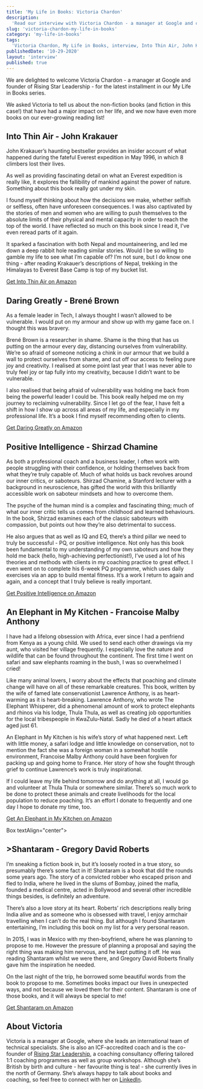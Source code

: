 ```yaml
---
title: 'My Life in Books: Victoria Chardon'
description:
  'Read our interview with Victoria Chardon - a manager at Google and co-founder of Rising Star Leadership - in which she shares five books that have had a significant impact on her life.'
slug: 'victoria-chardon-my-life-in-books'
category: 'my-life-in-books'
tags:
  'Victoria Chardon, My Life in Books, interview, Into Thin Air, John Krakauer, Daring Greatly, Brene Brown, Positive Intelligence, Shirzad Chamine, An Elephant in My Kitchen, Francoise Malby Anthony, Shantaram, Gregory David Roberts'
publishedDate: '10-29-2020'
layout: 'interview'
published: true
---
```



<p style={{ fontSize: '20px' }}>
We are delighted to welcome Victoria Chardon - a manager at Google and founder of Rising Star Leadership - for the latest installment in our My Life in Books series. 

We asked Victoria to tell us about the non-fiction books (and fiction in this case!) that have had a major impact on her life, and we now have even more books on our ever-growing reading list! 
</p>

<Box textAlign="center">
  <h2>Into Thin Air - John Krakauer</h2>
</Box>

<ImageFlexCenter
  src="book-summaries/john-krakauer-into-thin-air"
  altText="Into Thin Air - John Krakauer"
  width={266}
  height={400}
/>

John Krakauer’s haunting bestseller provides an insider account of what happened during the fateful Everest expedition in May 1996, in which 8 climbers lost their lives.

As well as providing fascinating detail on what an Everest expedition is really like, it explores the fallibility of mankind against the power of nature. Something about this book really got under my skin.

I found myself thinking about how the decisions we make, whether selfish or selfless, often have unforeseen consequences. I was also captivated by the stories of men and women who are willing to push themselves to the absolute limits of their physical and mental capacity in order to reach the top of the world. I have reflected so much on this book since I read it, I’ve even reread parts of it again.

It sparked a fascination with both Nepal and mountaineering, and led me down a deep rabbit hole reading similar stories. Would I be so willing to gamble my life to see what I’m capable of? I’m not sure, but I do know one thing - after reading Krakauer’s descriptions of Nepal, trekking in the Himalayas to Everest Base Camp is top of my bucket list.

[Get Into Thin Air on Amazon](https://www.amazon.com/Into-Thin-Air-Personal-Disaster/dp/0385494785/ref=as_li_ss_tl?dchild=1&keywords=into+thin+air+-+jon+krakauer&qid=1603977477&sr=8-1&linkCode=ll1&tag=paperbacktrav-20&linkId=ff9cf3e05575657f5bbab1e41733039e&language=en_US)

<Box textAlign="center">
  <h2>Daring Greatly - Brené Brown</h2>
</Box>

<ImageFlexCenter
  src="book-summaries/brene-brown-daring-greatly"
  altText="Daring Greatly - Brené Brown"
  width={266}
  height={400}
/>

As a female leader in Tech, I always thought I wasn’t allowed to be vulnerable. I would put on my armour and show up with my game face on. I thought this was bravery. 

Brené Brown is a researcher in shame. Shame is the thing that has us putting on the armour every day, distancing ourselves from vulnerability. We’re so afraid of someone noticing a chink in our armour that we build a wall to protect ourselves from shame, and cut off our access to feeling pure joy and creativity. I realised at some point last year that I was never able to truly feel joy or tap fully into my creativity, because I didn’t want to be vulnerable.

I also realised that being afraid of vulnerability was holding me back from being the powerful leader I could be. This book really helped me on my journey to reclaiming vulnerability. Since I let go of the fear, I have felt a shift in how I show up across all areas of my life, and especially in my professional life. It’s a book I find myself recommending often to clients.

[Get Daring Greatly on Amazon](https://www.amazon.com/Daring-Greatly-Courage-Vulnerable-Transforms/dp/1592408419/ref=as_li_ss_tl?dchild=1&keywords=Daring+Greatly+-+Bren%C3%A9+Brown&qid=1603977549&sr=8-1&linkCode=ll1&tag=paperbacktrav-20&linkId=5a43179d93aa58a52b79c7cdd046a1e8&language=en_US)

<Box textAlign="center">
  <h2>Positive Intelligence - Shirzad Chamine</h2>
</Box>

<ImageFlexCenter
  src="book-summaries/shirzad-chamine-positive-intelligence"
  altText="Positive Intelligence - Shirzad Chamine"
  width={266}
  height={400}
/>

As both a professional coach and a business leader, I often work with people struggling with their confidence, or holding themselves back from what they’re truly capable of. Much of what holds us back revolves around our inner critics, or saboteurs. Shirzad Chamine, a Stanford lecturer with a background in neuroscience, has gifted the world with this brilliantly accessible work on saboteur mindsets and how to overcome them.

The psyche of the human mind is a complex and fascinating thing; much of what our inner critic tells us comes from childhood and learned behaviours. In the book, Shirzad examines each of the classic saboteurs with compassion, but points out how they’re also detrimental to success.

He also argues that as well as IQ and EQ, there’s a third pillar we need to truly be successful - PQ, or positive intelligence. Not only has this book been fundamental to my understanding of my own saboteurs and how they hold me back (hello, high-achieving perfectionist!), I’ve used a lot of his theories and methods with clients in my coaching practice to great effect. I even went on to complete his 6-week PQ programme, which uses daily exercises via an app to build mental fitness. It’s a work I return to again and again, and a concept that I truly believe is really important.

[Get Positive Intelligence on Amazon](https://www.amazon.com/Positive-Intelligence-Individuals-Achieve-Potential/dp/1608322785/ref=as_li_ss_tl?dchild=1&keywords=Positive+Intelligence&qid=1603977619&sr=8-1&linkCode=ll1&tag=paperbacktrav-20&linkId=57a43ded55b8fe7f4d47a479664fd1bc&language=en_US)

<Box textAlign="center">
  <h2>An Elephant in My Kitchen - Francoise Malby Anthony</h2>
</Box>

<ImageFlexCenter
  src="book-summaries/francoise-malby-anthony-an-elephant-in-my-kitchen"
  altText="An Elephant in My Kitchen - Francoise Malby Anthony"
  width={266}
  height={400}
/>

I have had a lifelong obsession with Africa, ever since I had a penfriend from Kenya as a young child. We used to send each other drawings via my aunt, who visited her village frequently. I especially love the nature and wildlife that can be found throughout the continent. The first time I went on safari and saw elephants roaming in the bush, I was so overwhelmed I cried!   

Like many animal lovers, I worry about the effects that poaching and climate change will have on all of these remarkable creatures. This book, written by the wife of famed late conservationist Lawrence Anthony, is as heart-warming as it is heart-breaking. Lawrence Anthony, who wrote The Elephant Whisperer, did a phenomenal amount of work to protect elephants and rhinos via his lodge, Thula Thula, as well as creating job opportunities for the local tribespeople in KwaZulu-Natal. Sadly he died of a heart attack aged just 61.  

An Elephant in My Kitchen is his wife’s story of what happened next.  Left with little money, a safari lodge and little knowledge on conservation, not to mention the fact she was a foreign woman in a somewhat hostile environment, Francoise Malby Anthony could have been forgiven for packing up and going home to France.  Her story of how she fought through grief to continue Lawrence’s work is truly inspirational.

If I could leave my life behind tomorrow and do anything at all, I would go and volunteer at Thula Thula or somewhere similar. There’s so much work to be done to protect these animals and create livelihoods for the local population to reduce poaching. It’s an effort I donate to frequently and one day I hope to donate my time, too.

[Get An Elephant in My Kitchen on Amazon](https://www.amazon.com/Elephant-My-Kitchen-Courage-Survival/dp/150986492X/ref=as_li_ss_tl?dchild=1&keywords=An+Elephant+in+My+Kitchen+-+Francoise+Malby+Anthony&qid=1603977684&sr=8-1&linkCode=ll1&tag=paperbacktrav-20&linkId=063c7e2973ce58fb2e5bbb50fecbf917&language=en_US)

Box textAlign="center">
  <h2>>Shantaram - Gregory David Roberts</h2>
</Box>

<ImageFlexCenter
  src="book-summaries/gregory-david-roberts-shantaram"
  altText="Shantaram - Gregory David Roberts"
  width={266}
  height={400}
/>

I’m sneaking a fiction book in, but it’s loosely rooted in a true story, so presumably there’s some fact in it! Shantaram is a book that did the rounds some years ago. The story of a convicted robber who escaped prison and fled to India, where he lived in the slums of Bombay, joined the mafia, founded a medical centre, acted in Bollywood and several other incredible things besides, is definitely an adventure.

There’s also a love story at its heart. Roberts’ rich descriptions really bring India alive and as someone who is obsessed with travel, I enjoy armchair travelling when I can’t do the real thing. But although I found Shantaram entertaining, I’m including this book on my list for a very personal reason.  

In 2015, I was in Mexico with my then-boyfriend, where he was planning to propose to me.  However the pressure of planning a proposal and saying the right thing was making him nervous, and he kept putting it off.  He was reading Shantaram whilst we were there, and Gregory David Roberts finally gave him the inspiration he needed. 

On the last night of the trip, he borrowed some beautiful words from the book to propose to me. Sometimes books impact our lives in unexpected ways, and not because we loved them for their content. Shantaram is one of those books, and it will always be special to me!

[Get Shantaram on Amazon](https://www.amazon.com/Shantaram-Novel-Gregory-David-Roberts/dp/0312330537/ref=as_li_ss_tl?dchild=1&keywords=Shantaram+-+Gregory+David+Roberts&qid=1603977747&sr=8-1&linkCode=ll1&tag=paperbacktrav-20&linkId=4ad0183188b041cd08e13818f714e09a&language=en_US)


## About Victoria

Victoria is a manager at Google, where she leads an international team of technical specialists. She is also an ICF-accredited coach and is the co-founder of [Rising Star Leadership](https://risingstarleadership.com), a coaching consultancy offering tailored 1:1 coaching programmes as well as group workshops. Although she’s British by birth and culture - her favourite thing is tea! - she currently lives in the north of Germany. She’s always happy to talk about books and coaching, so feel free to connect with her on [LinkedIn](https://www.linkedin.com/in/victoriachardon).
